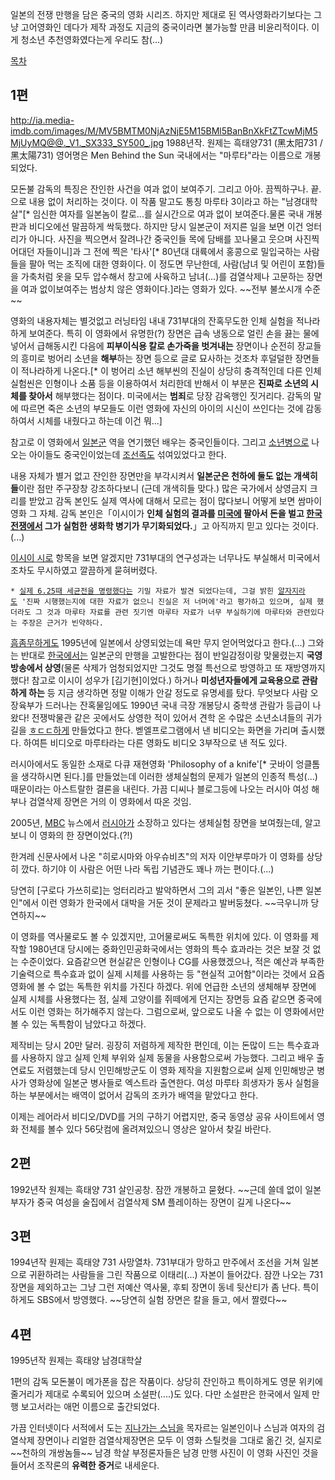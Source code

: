 일본의 전쟁 만행을 담은 중국의 영화 시리즈. 하지만 제대로 된 역사영화라기보다는 그냥 고어영화인 데다가 제작 과정도 지금의 중국이라면 불가능할 만큼 비윤리적이다. 이게 청소년 추천영화였다는게 우리도 참(...)

[[목차]]

== 1편 ==
http://ia.media-imdb.com/images/M/MV5BMTM0NjAzNjE5M15BMl5BanBnXkFtZTcwMjM5MjUyMQ@@._V1._SX333_SY500_.jpg
1988년작.
원제는 흑태양731 (黑太阳731 / 黑太陽731)
영어명은 Men Behind the Sun
국내에서는 "마루타"라는 이름으로 개봉되었다.

모돈불 감독의 특징은 잔인한 사건을 여과 없이 보여주기. 그리고 아아. 끔찍하구나. 끝. 으로 내용 없이 처리하는 것이다. 이 작품 말고도 통칭 마루타 3이라고 하는 "남경대학살"[* 임신한 여자를 일본놈이 칼로...를 실시간으로 여과 없이 보여준다.물론 국내 개봉판과 비디오에선 말끔하게 싹둑했다. 하지만 당시 일본군이 저지른 일을 보면 이건 엉터리가 아니다. 사진을 찍으면서 잘려나간 중국인들 목에 담배를 꼬나물고 웃으며 사진찍어대던 자들이니]과 그 전에 찍은 '타사'[* 80년대 대륙에서 홍콩으로 밀입국하는 사람들을 팔아 먹는 조직에 대한 영화이다. 이 정도면 무난한데, 사람(남녀 및 어린이 포함)들을 가축처럼 옷을 모두 압수해서 창고에 사육하고 남녀(...)를 검열삭제나 고문하는 장면을 여과 없이보여주는 범상치 않은 영화이다.]라는 영화가 있다. ~~전부 불쏘시개 수준~~

영화의 내용자체는 별것없고 러닝타임 내내 731부대의 잔혹무도한 인체 실험을 적나라하게 보여준다. 특히 이 영화에서 유명한(?) 장면은 급속 냉동으로 얼린 손을 끓는 물에 넣어서 급해동시킨 다음에 '''피부이식용 칼로 손가죽을 벗겨내는''' 장면이나 순전히 장교들의 흥미로 벙어리 소년을 '''해부'''하는 장면 등으로 글로 묘사하는 것조차 후덜덜한 장면들이 적나라하게 나온다.[* 이 벙어리 소년 해부씬의 진실이 상당히 충격적인데 다른 인체실험씬은 인형이나 소품 등을 이용하여서 처리한데 반해서 이 부분은 '''진짜로 소년의 시체를 찾아서''' 해부했다는 점이다. 미국에서는 '''범죄'''로 당장 감옥행인 짓거리다. 감독의 말에 따르면 죽은 소년의 부모들도 이런 영화에 자신의 아이의 시신이 쓰인다는 것에 감동하여서 시체를 내줬다고 하는데 이건 뭐...]

참고로 이 영화에서 [[일본군]] 역을 연기했던 배우는 중국인들이다. 그리고 [[소년병]]으로 나오는 아이들도 중국인이었는데 [[조선족]]도 섞여있었다고 한다.

내용 자체가 별거 없고 잔인한 장면만을 부각시켜서 '''일본군은 천하에 둘도 없는 개색히들'''이란 점만 주구장창 강조하다보니 (근데 개색히들 맞다.) 많은 국가에서 상영금지 크리를 받았고 감독 본인도 실제 역사에 대해서 모르는 점이 많다보니 어떻게 보면 쌈마이 영화 그 자체. 감독 본인은「이시이가 '''인체 실험의 결과를 [[미국]]에 팔아서 돈을 벌고 [[한국전쟁]]에서 그가 실험한 생화학 병기가 무기화되었다.'''」고 아직까지 믿고 있다는 것이다.(...)

[[이시이 시로]] 항목을 보면 알겠지만 731부대의 연구성과는 너무나도 부실해서 미국에서조차도 무시하였고 깔끔하게 묻혀버렸다.

 * [http://news.naver.com/main/read.nhn?mode=LPOD&mid=sec&oid=001&aid=0003177104&isYeonhapFlash=Y 실제 6.25때 세균전을 명령했다는] 기밀 자료가 발견 되었다는데, 그걸 밝힌 [[알자지라]]도 '진짜 시행했는지에 대한 자료가 없으니 진실은 저 너머에'라고 평가하고 있으며, 실제 했더라도 그 것과 마루타 자료를 관련 짓기엔 마루타 자료가 너무 부실하기에 마루타와 관련있다는 주장은 근거가 빈약하다.

[[흠좀무]]하게도 1995년에 일본에서 상영되었는데 욕만 무지 얻어먹었다고 한다.(...) 그와는 반대로 [[한국]]에서는 일본군의 만행을 고발한다는 점이 반일감정이랑 맞물렸는지 '''국영방송에서 상영'''(물론 삭제가 엄청되었지만 그것도 명절 특선으로 방영하고 또 재방영까지 했다! 참고로 이시이 성우가 [김기현]이었다.) 하거나 '''미성년자들에게 교육용으로 관람하게 하는''' 등 지금 생각하면 정말 이해가 안갈 정도로 유명세를 탔다. 무엇보다 사람 오장육부가 드러나는 잔혹물임에도 1990년 국내 극장 개봉당시 중학생 관람가 등급이 나왔다! 전쟁박물관 같은 곳에서도 상영한 적이 있어서 견학 온 수많은 소년소녀들의 귀가길을 [[ㅎㄷㄷ]]하게 만들었다고 한다. 벧엘프로그램에서 낸 비디오는 화면을 가리며 출시했다. 하여튼 비디오로 마루타라는 다른 영화도 비디오 3부작으로 낸 적도 있다.

러시아에서도 동일한 소재로 다큐 재현영화 'Philosophy of a knife'[* 굿바이 엉클톰을 생각하시면 된다.]를 만들었는데 이러한 생체실험의 문제가 일본의 인종적 특성(...) 때문이라는 아스트랄한 결론을 내린다. 가끔 디씨나 블로그등에 나오는 러시아 여성 해부나 검열삭제 장면은 거의 이 영화에서 따온 것임.

2005년, [[MBC]] 뉴스에서 [[러시아]]가 소장하고 있다는 생체실험 장면을 보여줬는데, 알고 보니 이 영화의 한 장면이었다.(?!)

한겨레 신문사에서 나온 "히로시마와 아우슈비츠"의 저자 이안부루마가 이 영화를 상당히 깠다. 하기야 이 사람은 어떤 나라 독립 기념관도 꽤나 까는 편이다.(...)

당연히 [구로다 가쓰히로]는 엉터리라고 발악하면서 그의 괴서 "좋은 일본인, 나쁜 일본인"에서 이런 영화가 한국에서 대박을 거둔 것이 문제라고 발버둥쳤다. ~~극우니까 당연하지~~

이 영화를 역사물로도 볼 수 있겠지만, 고어물로써도 독특한 위치에 있다. 이 영화를 제작할 1980년대 당시에는 중화인민공화국에서는 영화의 특수 효과라는 것은 보잘 것 없는 수준이었다. 요즘같으면 현실같은 인형이나 CG를 사용했겠으나, 적은 예산과 부족한 기술력으로 특수효과 없이 실제 시체를 사용하는 등 "현실적 고어함"이라는 것에서 요즘 영화에 볼 수 없는 독특한 위치를 가진다 하겠다. 위에 언급한 소년의 생체해부 장면에 실제 시체를 사용했다는 점, 실제 고양이를 쥐떼에게 던지는 장면등 요즘 같으면 중국에서도 이런 영화는 허가해주지 않는다. 그럼으로써, 앞으로도 나올 수 없는 이 영화에서만 볼 수 있는 독특함이 남았다고 하겠다. 

제작비는 당시 20만 달러. 굉장히 저렴하게 제작한 편인데, 이는 돈많이 드는 특수효과를 사용하지 않고 실제 인체 부위와 실제 동물을 사용함으로써 가능했다. 그리고 배우 출연료도 저렴했는데 당시 인민해방군도 이 영화 제작을 지원함으로써 실제 인민해방군 병사가 영화상에 일본군 병사들로 엑스트라 출연한다.
여성 마루타 희생자가 동사 실험을 하는 부분에서는 배역이 없어서 감독의 조카가 배역을 맡았다고 한다.

이제는 레어라서 비디오/DVD를 거의 구하기 어렵지만, 중국 동영상 공유 사이트에서 영화 전체를 볼수 있다 
56닷컴에 올려져있으니 영상은 알아서 찾길 바란다.



== 2편 ==

1992년작
원제는 흑태양 731 살인공창. 잠깐 개봉하고 묻혔다. ~~근데 쓸데 없이 일본 부자가 중국 여성을 술집에서 검열삭제 SM 플레이하는 장면이 길게 나온다~~



== 3편 ==

1994년작
원제는 흑태양 731 사망열차. 731부대가 망하고 만주에서 조선을 거쳐 일본으로 귀환하려는 사람들을 그린 작품으로 이태리(...) 자본이 들어갔다. 잠깐 나오는 731 장면을 제외하고는 그냥 그런 저예산 역사물, 후퇴 장면이 동네 뒷산티가 좀 난다. 특이하게도 SBS에서 방영했다. ~~당연히 실험 장면은 칼을 들고, 에서 짤렸다~~

 

== 4편 ==

1995년작
원제는 흑태양 남경대학살
 

1편의 감독 모돈불이 메가폰을 잡은 작품이다. 상당히 잔인하고 특이하게도 영문 위키에 줄거리가 제대로 수록되어 있으며 소설판(....)도 있다. 다만 소설판은 한국에서 일제 만행 보고서라는 애먼 이름으로 출간되었다.

가끔 인터넷이다 서적에서 도는 [[지나가는 스님]]을 목자르는 일본인이나 스님과 여자의 검열삭제 장면이나 리얼한 검열삭제장면은 모두 이 영화 스틸컷을 그대로 옮긴 것, 실지로 ~~천하의 개쌍놈들~~ 남경 학살 부정론자들은 남경 만행 사진이 이 영화 사진인 것을 들어서 조작론의 '''유력한 증거'''로 내세운다. 
